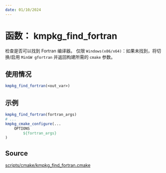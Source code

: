 ```yaml
---
date: 01/10/2024
---
```

# 函数： kmpkg_find_fortran

检查是否可以找到 Fortran 编译器。 仅限 `Windows(x86/x64)`：如果未找到，将切换/启用 `MinGW gfortran` 并返回构建所需的 `cmake` 参数。

## 使用情况

```cmake
kmpkg_find_fortran(<out_var>)
```

## 示例

```cmake
kmpkg_find_fortran(fortran_args)
# ...
kmpkg_cmake_configure(...
    OPTIONS
        ${fortran_args}
)
```

## Source

[scripts/cmake/kmpkg\_find\_fortran.cmake](https://gitee.com/kumo-pub/kmpkg/blob/master/scripts/cmake/kmpkg_find_fortran.cmake)

